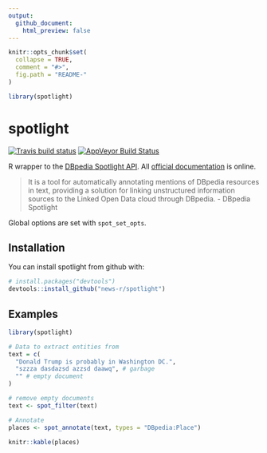 ```yaml
---
output: 
  github_document:
    html_preview: false
---
```


```r
knitr::opts_chunk$set(
  collapse = TRUE,
  comment = "#>",
  fig.path = "README-"
)

library(spotlight)
```

# spotlight

[![Travis build status](https://travis-ci.org/news-r/spotlight.svg?branch=master)](https://travis-ci.org/news-r/spotlight) [![AppVeyor Build Status](https://ci.appveyor.com/api/projects/status/github/JohnCoene/spotlight?branch=master&svg=true)](https://ci.appveyor.com/project/JohnCoene/spotlight)

R wrapper to the [DBpedia Spotlight API](http://www.dbpedia-spotlight.org/). All [official documentation](https://github.com/dbpedia-spotlight/dbpedia-spotlight-model) is online.

> It is a tool for automatically annotating mentions of DBpedia resources in text, providing a solution for linking unstructured information sources to the Linked Open Data cloud through DBpedia. - DBpedia Spotlight

Global options are set with `spot_set_opts`.

## Installation

You can install spotlight from github with:

```r
# install.packages("devtools")
devtools::install_github("news-r/spotlight")
```

## Examples

```r
library(spotlight)

# Data to extract entities from 
text = c(
  "Donald Trump is probably in Washington DC.",
  "szzza dasdazsd azzsd daawq", # garbage
  "" # empty document
)

# remove empty documents
text <- spot_filter(text)

# Annotate
places <- spot_annotate(text, types = "DBpedia:Place")

knitr::kable(places)
```
